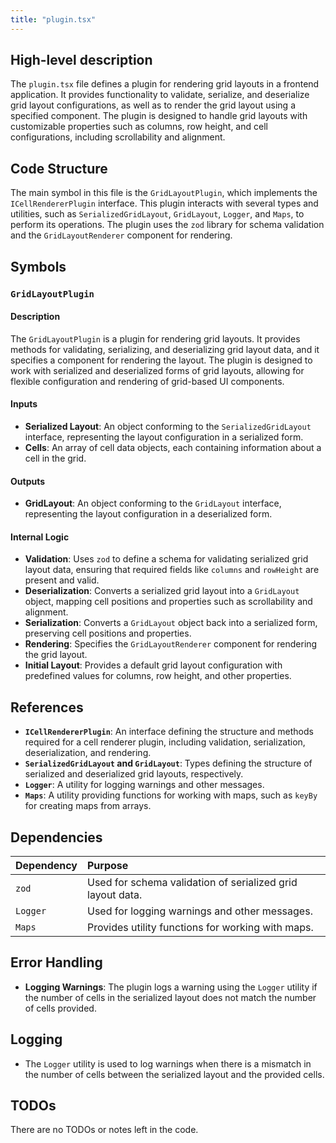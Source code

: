 ```yaml
---
title: "plugin.tsx"
---
```


## High-level description

The `plugin.tsx` file defines a plugin for rendering grid layouts in a frontend application. It provides functionality to validate, serialize, and deserialize grid layout configurations, as well as to render the grid layout using a specified component. The plugin is designed to handle grid layouts with customizable properties such as columns, row height, and cell configurations, including scrollability and alignment.

## Code Structure

The main symbol in this file is the `GridLayoutPlugin`, which implements the `ICellRendererPlugin` interface. This plugin interacts with several types and utilities, such as `SerializedGridLayout`, `GridLayout`, `Logger`, and `Maps`, to perform its operations. The plugin uses the `zod` library for schema validation and the `GridLayoutRenderer` component for rendering.

## Symbols

### `GridLayoutPlugin`
#### Description
The `GridLayoutPlugin` is a plugin for rendering grid layouts. It provides methods for validating, serializing, and deserializing grid layout data, and it specifies a component for rendering the layout. The plugin is designed to work with serialized and deserialized forms of grid layouts, allowing for flexible configuration and rendering of grid-based UI components.

#### Inputs
- **Serialized Layout**: An object conforming to the `SerializedGridLayout` interface, representing the layout configuration in a serialized form.
- **Cells**: An array of cell data objects, each containing information about a cell in the grid.

#### Outputs
- **GridLayout**: An object conforming to the `GridLayout` interface, representing the layout configuration in a deserialized form.

#### Internal Logic
- **Validation**: Uses `zod` to define a schema for validating serialized grid layout data, ensuring that required fields like `columns` and `rowHeight` are present and valid.
- **Deserialization**: Converts a serialized grid layout into a `GridLayout` object, mapping cell positions and properties such as scrollability and alignment.
- **Serialization**: Converts a `GridLayout` object back into a serialized form, preserving cell positions and properties.
- **Rendering**: Specifies the `GridLayoutRenderer` component for rendering the grid layout.
- **Initial Layout**: Provides a default grid layout configuration with predefined values for columns, row height, and other properties.

## References

- **`ICellRendererPlugin`**: An interface defining the structure and methods required for a cell renderer plugin, including validation, serialization, deserialization, and rendering.
- **`SerializedGridLayout` and `GridLayout`**: Types defining the structure of serialized and deserialized grid layouts, respectively.
- **`Logger`**: A utility for logging warnings and other messages.
- **`Maps`**: A utility providing functions for working with maps, such as `keyBy` for creating maps from arrays.

## Dependencies

| Dependency | Purpose |
|:-----------|:--------|
| `zod` | Used for schema validation of serialized grid layout data. |
| `Logger` | Used for logging warnings and other messages. |
| `Maps` | Provides utility functions for working with maps. |

## Error Handling

- **Logging Warnings**: The plugin logs a warning using the `Logger` utility if the number of cells in the serialized layout does not match the number of cells provided.

## Logging

- The `Logger` utility is used to log warnings when there is a mismatch in the number of cells between the serialized layout and the provided cells.

## TODOs

There are no TODOs or notes left in the code.